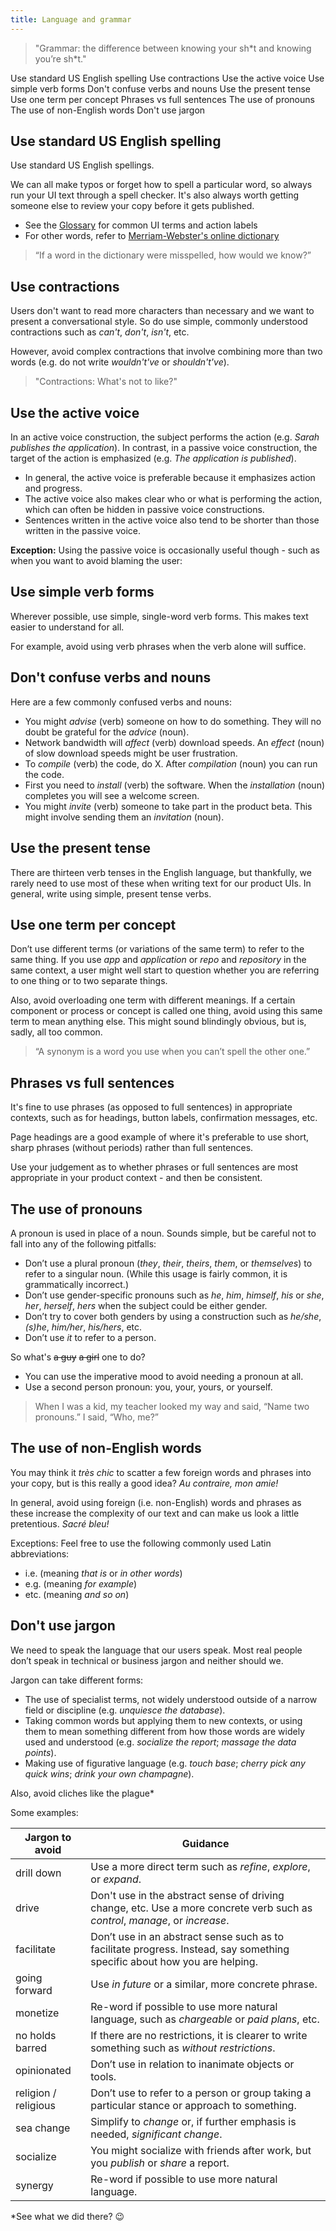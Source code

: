 ```yaml
---
title: Language and grammar
---
```


> "Grammar: the difference between knowing your sh\*t and knowing you’re sh\*t."

<AnchorLinks>
  <AnchorLink>Use standard US English spelling</AnchorLink>
  <AnchorLink>Use contractions</AnchorLink>
  <AnchorLink>Use the active voice</AnchorLink>
  <AnchorLink>Use simple verb forms</AnchorLink>
  <AnchorLink to="#dont-confuse-verbs-and-nouns">Don't confuse verbs and nouns</AnchorLink>
  <AnchorLink>Use the present tense</AnchorLink>
  <AnchorLink>Use one term per concept</AnchorLink>
  <AnchorLink>Phrases vs full sentences</AnchorLink>
  <AnchorLink>The use of pronouns</AnchorLink>
  <AnchorLink>The use of non-English words</AnchorLink>
  <AnchorLink to="#dont-use-jargon">Don't use jargon</AnchorLink>
</AnchorLinks>

## Use standard US English spelling

Use standard US English spellings.

<Row>
  <Column colMd={4} colLg={4}>
    <DoDontExample
      type="do"
      text="The artifact is colored gray."
      aspectRatio="1:1"
    />
  </Column>
  <Column colMd={4} colLg={4}>
    <DoDontExample text="The artefact is coloured grey." aspectRatio="1:1" />
  </Column>
</Row>

We can all make typos or forget how to spell a particular word, so always run your UI text through a spell checker.
It's also always worth getting someone else to review your copy before it gets published.

- See the [Glossary](/guidelines/content/glossary) for common UI terms and action labels
- For other words, refer to [Merriam-Webster's online dictionary](https://www.merriam-webster.com/)

> “If a word in the dictionary were misspelled, how would we know?”

## Use contractions

Users don't want to read more characters than necessary and we want to present a conversational style.
So do use simple, commonly understood contractions such as _can't_, _don't_, _isn't_, etc.

However, avoid complex contractions that involve combining more than two words (e.g. do not write _wouldn't've_ or _shouldn't've_).

> "Contractions: What's not to like?"

## Use the active voice

In an active voice construction, the subject performs the action (e.g. _Sarah publishes the application_).
In contrast, in a passive voice construction, the target of the action is emphasized (e.g. _The application is published_).

<Row>
  <Column colMd={4} colLg={4}>
    <DoDontExample
      type="do"
      text="Product X scans files for viruses before uploading them to the web server."
      caption="Correct use of the active voice."
      aspectRatio="1:1"
    />
  </Column>
  <Column colMd={4} colLg={4}>
    <DoDontExample
      text="Files are scanned for viruses and, if cleared, uploaded to the web server."
      caption="Here it's not totally clear who or what scans the files."
      aspectRatio="1:1"
    />
  </Column>
</Row>

- In general, the active voice is preferable because it emphasizes action and progress.
- The active voice also makes clear who or what is performing the action, which can often be hidden in passive voice constructions.
- Sentences written in the active voice also tend to be shorter than those written in the passive voice.

**Exception:** Using the passive voice is occasionally useful though - such as when you want to avoid blaming the user:

<Row>
  <Column colMd={4} colLg={4}>
    <DoDontExample
      type="do"
      text="Error: An incorrect value was entered."
      aspectRatio="1:1"
    />
  </Column>
</Row>

## Use simple verb forms

Wherever possible, use simple, single-word verb forms. This makes text easier to understand for all.

For example, avoid using verb phrases when the verb alone will suffice.

<Row>
  <Column colMd={4} colLg={4}>
    <DoDontExample
      type="do"
      text="Start the monitoring service."
      aspectRatio="1:1"
    />
  </Column>
  <Column colMd={4} colLg={4}>
    <DoDontExample text="Start up the monitoring service." aspectRatio="1:1" />
  </Column>
</Row>

## Don't confuse verbs and nouns

Here are a few commonly confused verbs and nouns:

- You might _advise_ (verb) someone on how to do something. They will no doubt be grateful for the _advice_ (noun).
- Network bandwidth will _affect_ (verb) download speeds. An _effect_ (noun) of slow download speeds might be user frustration.
- To _compile_ (verb) the code, do X. After _compilation_ (noun) you can run the code.
- First you need to _install_ (verb) the software. When the _installation_ (noun) completes you will see a welcome screen.
- You might _invite_ (verb) someone to take part in the product beta. This might involve sending them an _invitation_ (noun).

## Use the present tense

There are thirteen verb tenses in the English language, but thankfully, we rarely need to use most of these when writing text for our product UIs.
In general, write using simple, present tense verbs.

<Row>
  <Column colMd={4} colLg={4}>
    <DoDontExample type="do" text="Message sent" aspectRatio="1:1" />
  </Column>
  <Column colMd={4} colLg={4}>
    <DoDontExample text="Your message has been sent" aspectRatio="1:1" />
  </Column>
</Row>

## Use one term per concept

Don’t use different terms (or variations of the same term) to refer to the same thing.
If you use _app_ and _application_ or _repo_ and _repository_ in the same context, a user might well start to question whether you are referring to one thing or to two separate things.

Also, avoid overloading one term with different meanings. If a certain component or process or concept is called one thing,
avoid using this same term to mean anything else. This might sound blindingly obvious, but is, sadly, all too common.

> “A synonym is a word you use when you can’t spell the other one.”

## Phrases vs full sentences

It's fine to use phrases (as opposed to full sentences) in appropriate contexts, such as for headings, button labels, confirmation messages, etc.

Page headings are a good example of where it's preferable to use short, sharp phrases (without periods) rather than full sentences.

Use your judgement as to whether phrases or full sentences are most appropriate in your product context - and then be consistent.

<Row>
  <Column colMd={4} colLg={4}>
    <DoDontExample type="do" text="Remove photo?" aspectRatio="1:1" />
  </Column>
  <Column colMd={4} colLg={4}>
    <DoDontExample
      text="Are you sure that you want to remove these photos?"
      aspectRatio="1:1"
    />
  </Column>
</Row>

## The use of pronouns

A pronoun is used in place of a noun. Sounds simple, but be careful not to fall into any of the following pitfalls:

- Don’t use a plural pronoun (_they_, _their_, _theirs_, _them_, or _themselves_) to refer to a singular noun. (While this usage is fairly common, it is grammatically incorrect.)
- Don’t use gender-specific pronouns such as _he_, _him_, _himself_, _his_ or _she_, _her_, _herself_, _hers_ when the subject could be either gender.
- Don’t try to cover both genders by using a construction such as _he/she_, _(s)he_, _him/her_, _his/hers_, etc.
- Don’t use _it_ to refer to a person.

So what's ~~a guy~~ ~~a girl~~ one to do?

- You can use the imperative mood to avoid needing a pronoun at all.
- Use a second person pronoun: you, your, yours, or yourself.

<Row>
  <Column colMd={4} colLg={4}>
    <DoDontExample
      type="do"
      text="Use the Publish wizard to deploy the application."
      aspectRatio="1:1"
    />
  </Column>
  <Column colMd={4} colLg={4}>
    <DoDontExample
      type="do"
      text="You can now deploy your application."
      aspectRatio="1:1"
    />
  </Column>
</Row>

> When I was a kid, my teacher looked my way and said, “Name two pronouns.” I said, “Who, me?”

## The use of non-English words

You may think it _très chic_ to scatter a few foreign words and phrases into your copy, but is this really a good idea? _Au contraire, mon amie!_

In general, avoid using foreign (i.e. non-English) words and phrases as these increase the complexity of our text and can make us look a little pretentious. _Sacré bleu!_

Exceptions:
Feel free to use the following commonly used Latin abbreviations:

- i.e. (meaning _that is_ or _in other words_)
- e.g. (meaning _for example_)
- etc. (meaning _and so on_)

## Don't use jargon

We need to speak the language that our users speak. Most real people don’t speak in technical or business jargon and neither should we.

Jargon can take different forms:

- The use of specialist terms, not widely understood outside of a narrow field or discipline (e.g. _unquiesce the database_).
- Taking common words but applying them to new contexts, or using them to mean something different from how those words are widely used and understood
  (e.g. _socialize the report_; _massage the data points_).
- Making use of figurative language (e.g. _touch base_; _cherry pick any quick wins_; _drink your own champagne_).

Also, avoid cliches like the plague\*

Some examples:

| Jargon to avoid      | Guidance                                                                                                                     |
| -------------------- | ---------------------------------------------------------------------------------------------------------------------------- |
| drill down           | Use a more direct term such as _refine_, _explore_, or _expand_.                                                             |
| drive                | Don't use in the abstract sense of driving change, etc. Use a more concrete verb such as _control_, _manage_, or _increase_. |
| facilitate           | Don’t use in an abstract sense such as to facilitate progress. Instead, say something specific about how you are helping.    |
| going forward        | Use _in future_ or a similar, more concrete phrase.                                                                          |
| monetize             | Re-word if possible to use more natural language, such as _chargeable_ or _paid plans_, etc.                                 |
| no holds barred      | If there are no restrictions, it is clearer to write something such as _without restrictions_.                               |
| opinionated          | Don’t use in relation to inanimate objects or tools.                                                                         |
| religion / religious | Don’t use to refer to a person or group taking a particular stance or approach to something.                                 |
| sea change           | Simplify to _change_ or, if further emphasis is needed, _significant change_.                                                |
| socialize            | You might socialize with friends after work, but you _publish_ or _share_ a report.                                          |
| synergy              | Re-word if possible to use more natural language.                                                                            |

\*See what we did there? 😉
